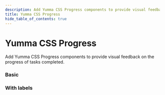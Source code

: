 ```yaml
---
description: Add Yumma CSS Progress components to provide visual feedback on the progress of tasks completed.
title: Yumma CSS Progress
hide_table_of_contents: true
---
```



# Yumma CSS Progress

Add Yumma CSS Progress components to provide visual feedback on the progress of tasks completed.

### Basic

<Preview
  data = {basic}
  noScroll
  useCenter
  useHeight = '40px'
  usePadding
  useTabs
  useVersion = '1d7891e'
/>

### With labels

<Preview
  data = {withLabels}
  useHeight = '150px'
  usePadding
  useTabs
  useVersion = '1d7891e'
/>